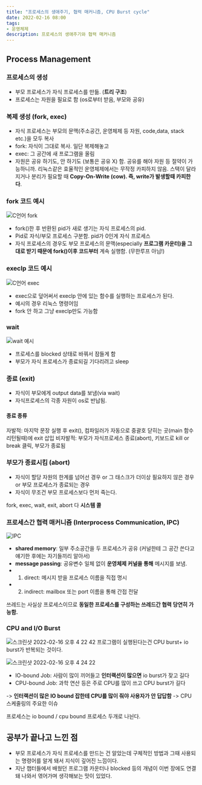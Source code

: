 ```yaml
---
title: "프로세스의 생애주기, 협력 매커니즘, CPU Burst cycle"
date: 2022-02-16 08:00
tags:
- 운영체제
description: 프로세스의 생애주기와 협력 매커니즘
---
```


## Process Management

### 프로세스의 생성

- 부모 프로세스가 자식 프로세스를 만듦. (**트리 구조**)
- 프로세스는 자원을 필요로 함 (os로부터 받음, 부모와 공유)

### 복제 생성 (fork, exec)

- 자식 프로세스는 부모의 문맥(주소공간, 운영체제 등 자원, code,data, stack etc.)을 모두 복사
- fork: 자식이 그대로 복사. 일단 복제해놓고
- exec: 그 공간에 새 프로그램을 올림
- 자원은 공유 하기도, 안 하기도 (보통은 공유 X) 함. 공유를 해야 자원 등 절약이 가능하니까. 리눅스같은 효율적인 운영체제에서는 무작정 카피하지 않음. 스택이 달라지거나 분리가 필요할 때 **Copy-On-Write (cow). 즉, write가 발생할때 카피한다**.

### fork 코드 예시

![C언어 fork](https://user-images.githubusercontent.com/50111853/154212591-5918ba6c-ea96-453a-961b-0fdc3c967d3d.png)

- fork()한 후 반환된 pid가 새로 생기는 자식 프로세스의 pid.
- Pid로 자식/부모 프로세스 구분함. pid가 0인게 자식 프로세스
- 자식 프로세스의 경우도 부모 프로세스의 문맥(especially **프로그램 카운터)을 그대로 받기 때문에 fork()이후 코드부터** 계속 실행함. (무한루프 아님!)

### execlp 코드 예시

![C언어 exec](https://user-images.githubusercontent.com/50111853/154213451-ca76f59a-5c66-4342-ab2c-ab02ff0defa7.png)

- exec으로 덮어써서 execlp 안에 있는 함수를 실행하는 프로세스가 된다.
- 예시의 경우 리눅스 명령어임
- fork 안 하고 그냥 execlp만도 가능함

### wait

![wait 예시](https://user-images.githubusercontent.com/50111853/154214087-90459328-e68e-4712-9650-37727407008a.png)

- 프로세스를 blocked 상태로 바꿔서 잠들게 함
- 부모가 자식 프로세스가 종료되길 기다리려고 sleep

### 종료 (exit)

- 자식이 부모에게 output data를 보냄(via wait)
- 자식프로세스의 각종 자원이 os로 반납됨.

#### 종료 종류

자발적: 마지막 문장 실행 후 exit(), 컴파일러가 자동으로 중괄호 닫히는 곳(main 함수 리턴될때)에 exit 삽입
비자발적: 부모가 자식프로세스 종료(abort), 키보드로 kill or break 클릭, 부모가 종료됨

### 부모가 종료시킴 (abort)

- 자식이 할당 자원의 한계를 넘어선 경우 or 그 태스크가 더이상 필요하지 않은 경우 or 부모 프로세스가 종료되는 경우
- 자식이 무조건 부모 프로세스보다 먼저 죽는다.

fork, exec, wait, exit, abort 다 **시스템 콜**

### 프로세스간 협력 매커니즘 (Interprocess Communication, IPC)

![IPC](https://user-images.githubusercontent.com/50111853/154215397-d639f937-1832-4728-958c-0df27e3e2636.png)

- **shared memory**: 일부 주소공간을 두 프로세스가 공유 (커널한테 그 공간 쓴다고 얘기한 후에는 자기들끼리 알아서)
- **message passing**: 공유변수 일체 없이 **운영체제 커널을 통해** 메시지를 보냄.
- 1. direct: 메시지 받을 프로세스 이름을 직접 명시
- 2. indirect: mailbox 또는 port 이름을 통해 간접 전달

쓰레드는 사실상 프로세스이므로 **동일한 프로세스를 구성하는 쓰레드간 협력 당연히 가능함.**

### CPU and I/O Burst

![스크린샷 2022-02-16 오후 4 22 42](https://user-images.githubusercontent.com/50111853/154215769-6e0246a6-cd25-475f-abd3-c18162082784.png)
프로그램이 실행된다는건 CPU burst+ io burst가 반복되는 것이다.

![스크린샷 2022-02-16 오후 4 24 22](https://user-images.githubusercontent.com/50111853/154216000-0e217f07-43dc-491d-8e92-0c96fd767d79.png)

- IO-bound Job: 사람이 많이 끼어들고 **인터랙션이 많으면** io burst가 잦고 길다
- CPU-bound Job: 과학 연산 등은 주로 CPU를 많이 쓰고 CPU burst가 길다

-> **인터랙션이 많은 IO bound 잡한테 CPU를 많이 줘야 사용자가 안 답답함** -> CPU 스케줄링의 주요한 이슈

프로세스는 io bound / cpu bound 프로세스 두개로 나뉜다.

## 공부가 끝나고 느낀  점

- 부모 프로세스가 자식 프로세스를 만드는 건 알았는데 구체적인 방법과 그때 사용되는 명령어를 알게 돼서 지식이 깊어진 느낌이다.
- 지난 챕터들에서 배웠던 프로그램 카운터나 blocked 등의 개념이 이번 장에도 연결돼 나와서 엮어가며 생각해보는 맛이 있었다.
